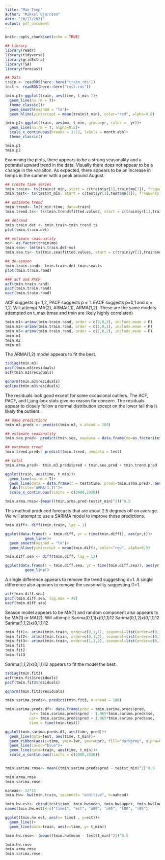 ---
title: "Max Temp"
author: "Mikkel Bjornson"
date: "10/17/2021"
output: pdf_document
---

```{r setup, include=FALSE}
knitr::opts_chunk$set(echo = TRUE)

## Library
library(readr)
library(tidyverse)
library(gridExtra)
library(TSA)
library(forecast)

## Data
train <- readRDS(here::here("train.rds"))
test <- readRDS(here::here("test.rds"))
```


```{r}
tmin.p1<-ggplot(train, aes(time, t_min ))+
  geom_line(na.rm = T)+
  theme_classic()+
  geom_smooth(method = "lm")+
  geom_hline(yintercept = mean(train$t_min), color="red", alpha=0.8)

tmin.p2<-ggplot(train, aes(mo, t_min, group=yr, color = -yr))+
  geom_line(na.rm = T, alpha=0.2)+
  scale_x_continuous(breaks = 1:12, labels = month.abb)+
  theme_classic()

tmin.p1
tmin.p2
```

Examining the plots, there appears to be a strong seasonality and a potential upward trend in the data. Visually there does not appear to be a change in the variaiton. As expected, there appears to be an increase in temps in the summer with a peak around August. 

```{r}
## create time series
tmin.train<- ts(train$t_min, start = c(train$yr[1],train$mo[1]), frequency = 12)
tmin.test<- ts(test$t_min, start = c(test$yr[1],test$mo[1]), frequency = 12)

## estimate trend
tmin.trend<- lm(t_min~time, data=train)
tmin.trend.ts<- ts(tmin.trend$fitted.values, start = c(train$yr[1],train$mo[1]), frequency = 12)

## detrend
tmin.train.det <- tmin.train-tmin.trend.ts
plot(tmin.train.det)

## estimate seasonality
mo<- as.factor(train$mo)
tmin.sea<- lm(tmin.train.det~mo)
tmin.sea.ts<- ts(tmin.sea$fitted.values, start = c(train$yr[1],train$mo[1]), frequency = 12)

## de-season
tmin.train.rand<- tmin.train.det-tmin.sea.ts
plot(tmin.train.rand)
```


```{r}
### acf and PACF
acf(tmin.train.rand)
pacf(tmin.train.rand)
eacf(tmin.train.rand)
```

ACF suggests q= 1,2, PACF suggests p = 1. EACF suggests p=0,1 and q = 1,2. Will attempt MA(2), ARMA(1,1), ARMA(1,2). These are the same models attempted on t_max (tmax and tmin are likely highly correlated)

```{r}
tmin.m1<-arima(tmin.train.rand, order = c(0,0,2), include.mean = F)
tmin.m2<-arima(tmin.train.rand, order = c(1,0,1), include.mean = F)
tmin.m3<-arima(tmin.train.rand, order = c(1,0,2), include.mean = F)
tmin.m1
tmin.m2
tmin.m3
```

The ARMA(1,2) model appears to fit the best. 

```{r}
tsdiag(tmin.m3)
pacf(tmin.m3$residuals)
acf(tmin.m3$residuals)

qqnorm(tmin.m3$residuals)
qqline(tmin.m3$residuals)
```

The residuals look good except for some occasional outliers. The ACF, PACF, and Ljung-box stats give no reason for concern. The residuals appear to closely follow a normal distribution except on the lower tail this is likely the outliers. 


```{r}
## make predictions
tmin.m3.preds <- predict(tmin.m3, n.ahead = 180)

## estimate seasonality
tmin.sea.pred<- predict(tmin.sea, newdata = data.frame(mo=as.factor(test$mo)))

## estimate trend
tmin.trend.pred<- predict(tmin.trend, newdata = test)

## total
tmin.arma.pred<- tmin.m3.preds$pred + tmin.sea.pred + tmin.trend.pred

ggplot(train, aes(time, t_min))+
  geom_line(na.rm = T)+
  geom_line(data = data.frame(t = test$time, preds=tmin.arma.pred), aes(x=t, y=preds), col='red')+
  labs(title="ARMA(1,1)")+
  scale_x_continuous(limits = c(2000,2020))
```

```{r}
tmin.arma.rmse<-(mean((tmin.arma.pred-test$t_min)^2))^0.5
```

This method produced forecasts that are about 2.5 degrees off on average. We will attempt to use a SARIMA model to improve those predictions. 



```{r}
tmin.diff<- diff(tmin.train, lag = 1)

ggplot(data.frame(t = tmin.diff, yr = time(tmin.diff)), aes(yr,t))+
         geom_line()+
  geom_smooth(method = "lm")+
  geom_hline(yintercept = mean(tmin.diff), color="red", alpha=0.5)

tmin.diff.sea <- diff(tmin.diff, lag = 12)

ggplot(data.frame(t = tmin.diff.sea, yr = time(tmin.diff.sea)), aes(yr,t))+
         geom_line()

```

A single difference appears to remove the trend suggesting d=1. A single difference also appears to remove the seasonality suggesting D=1. 

```{r}
acf(tmin.diff.sea)
pacf(tmin.diff.sea, lag.max = 48)
eacf(tmin.diff.sea)
```
Season model appears to be MA(1) and random component also appears to be MA(1) or MA(2). Will attempt:
Sarima(0,1,1)x(0,1,1)12
Sarima(0,1,2)x(0,1,1)12
Sarima(1,1,2)x(0,1,1)12

```{r}
tmin.fit1<- arima(tmin.train, order=c(0,1,1), seasonal=list(order=c(0,1,1), period=12))
tmin.fit2<- arima(tmin.train, order=c(0,1,2), seasonal=list(order=c(0,1,1), period=12))
tmin.fit3<- arima(tmin.train, order=c(1,1,2), seasonal=list(order=c(0,1,1), period=12))
tmin.fit1
tmin.fit2
tmin.fit3
```

Sarima(1,1,2)x(0,1,1)12 appears to fit the model the best.

```{r}
tsdiag(tmin.fit3)
acf(tmin.fit3$residuals)
pacf(tmin.fit3$residuals)

qqnorm(tmin.fit3$residuals)
```

```{r}
tmin.sarima.preds<- predict(tmin.fit3, n.ahead = 180)

tmin.sarima.preds.df<- data.frame(pred = tmin.sarima.preds$pred, 
           lwr= tmin.sarima.preds$pred - 1.965*tmin.sarima.preds$se,
           upr= tmin.sarima.preds$pred + 1.965*tmin.sarima.preds$se,
           time = time(tmin.test))

ggplot(tmin.sarima.preds.df, aes(time, pred))+
  geom_line(data=test, aes(time, t_min))+
  geom_ribbon(aes(x=time, ymin=lwr, ymax=upr), fill="darkgrey", alpha=0.5)+
  geom_line(color="blue")+
  geom_line(data=train, aes(time, t_min))+
  scale_x_continuous(limits = c(2000,2020))
  
```

```{r}
tmin.sarima.rmse<- mean((tmin.sarima.preds$pred - test$t_min)^2)^0.5

tmin.arma.rmse
tmin.sarima.rmse
```


```{r}
nahead<- 12*15
tmin.hw<- hw(tmin.train, seasonal= "additive", h=nahead)

tmin.hw.est<- cbind(test$time, tmin.hw$mean, tmin.hw$upper, tmin.hw$lower) %>% as.data.frame()
names(tmin.hw.est)<-c("time1", "est", "u80", "u95", "l80", "l95")

ggplot(tmin.hw.est, aes(x= time1 , y=est))+
  geom_line()+
  geom_line(data=train, aes(x=time, y= t_min))


```

```{r}
tmin.hw.rmse<- (mean((tmin.hw$mean - test$t_min)^2))^0.5

tmin.hw.rmse
tmin.arma.rmse
tmin.sarima.rmse
```










































